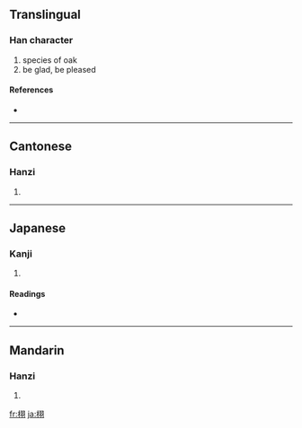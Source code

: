 ==Translingual==

===Han character===
{{Han char|rn=75|rad=木|as=06|sn=10|four=4792<sub>0</sub>|canj=木尸一一 (DSMM)}}

# species of oak
# be glad, be pleased

====References====
* {{Han ref|kx=0523.090|dkj=14721|dj=0911.070|hdz=21209.010|uh=6829|ud=26665|bh=AEDD|bd=44765}}

----

==Cantonese==

===Hanzi===
{{yue-hanzi|jyut=|y=heui2}}

# {{defn|Cantonese}}

----

==Japanese==

===Kanji===
{{ja-kanji|grade=|rs=木06}}

# {{defn|Japanese}}

====Readings====
* {{ja-readings|on=[[く]] (ku), [[う]] (u)|kun=[[くぬぎ]] (kunugi)}}

----

==Mandarin==

===Hanzi===
{{cmn-hanzi|pin=[[xǔ]] ([[xu3]])|wg=hsü<sup>3</sup>}}

# {{defn|Mandarin}}

[[fr:栩]]
[[ja:栩]]